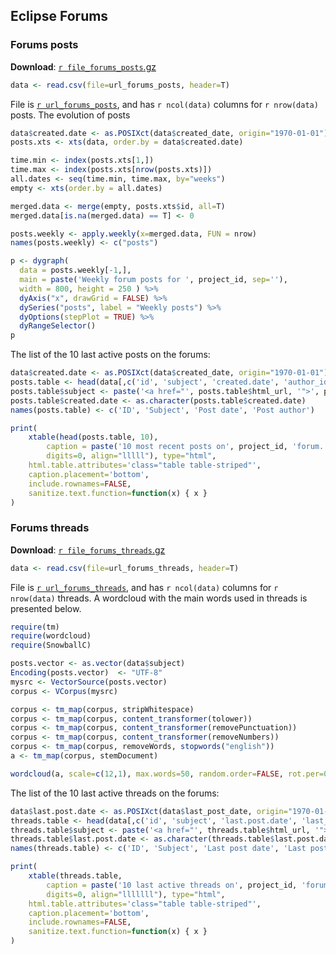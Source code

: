 
## <a name="forums"></a> Eclipse Forums

### <a name="forums_posts"></a> Forums posts

**Download**: [`r file_forums_posts`.gz](`r file_forums_posts`.gz)

```r
data <- read.csv(file=url_forums_posts, header=T)
```

File is [``r url_forums_posts``](`r file_forums_posts`), and has ``r ncol(data)`` columns for ``r nrow(data)`` posts. The evolution of posts

```r
data$created.date <- as.POSIXct(data$created_date, origin="1970-01-01")
posts.xts <- xts(data, order.by = data$created.date)

time.min <- index(posts.xts[1,])
time.max <- index(posts.xts[nrow(posts.xts)])
all.dates <- seq(time.min, time.max, by="weeks")
empty <- xts(order.by = all.dates)

merged.data <- merge(empty, posts.xts$id, all=T)
merged.data[is.na(merged.data) == T] <- 0

posts.weekly <- apply.weekly(x=merged.data, FUN = nrow)
names(posts.weekly) <- c("posts")

p <- dygraph(
  data = posts.weekly[-1,],
  main = paste('Weekly forum posts for ', project_id, sep=''),
  width = 800, height = 250 ) %>%
  dyAxis("x", drawGrid = FALSE) %>%
  dySeries("posts", label = "Weekly posts") %>%
  dyOptions(stepPlot = TRUE) %>%
  dyRangeSelector()
p
```

The list of the 10 last active posts on the forums:

```r
data$created.date <- as.POSIXct(data$created_date, origin="1970-01-01")
posts.table <- head(data[,c('id', 'subject', 'created.date', 'author_id')], 10)
posts.table$subject <- paste('<a href="', posts.table$html_url, '">', posts.table$subject, '</a>', sep='')
posts.table$created.date <- as.character(posts.table$created.date)
names(posts.table) <- c('ID', 'Subject', 'Post date', 'Post author')

print(
    xtable(head(posts.table, 10),
        caption = paste('10 most recent posts on', project_id, 'forum.', sep=" "),
        digits=0, align="lllll"), type="html",
    html.table.attributes='class="table table-striped"',
    caption.placement='bottom',
    include.rownames=FALSE,
    sanitize.text.function=function(x) { x }
)
```

### <a name="forums_threads"></a> Forums threads

**Download**: [`r file_forums_threads`.gz](`r file_forums_threads`.gz)

```r
data <- read.csv(file=url_forums_threads, header=T)
```

File is [``r url_forums_threads``](`r file_forums_threads`), and has ``r ncol(data)`` columns for ``r nrow(data)`` threads. A wordcloud with the main words used in threads is presented below.

```r
require(tm)
require(wordcloud)
require(SnowballC)

posts.vector <- as.vector(data$subject)
Encoding(posts.vector)  <- "UTF-8"
mysrc <- VectorSource(posts.vector)
corpus <- VCorpus(mysrc)

corpus <- tm_map(corpus, stripWhitespace)
corpus <- tm_map(corpus, content_transformer(tolower))
corpus <- tm_map(corpus, content_transformer(removePunctuation))
corpus <- tm_map(corpus, content_transformer(removeNumbers))
corpus <- tm_map(corpus, removeWords, stopwords("english"))
a <- tm_map(corpus, stemDocument)

wordcloud(a, scale=c(12,1), max.words=50, random.order=FALSE, rot.per=0.15, use.r.layout=FALSE, colors=brewer.pal(8, "Dark2"))
```

The list of the 10 last active threads on the forums:

```r
data$last.post.date <- as.POSIXct(data$last_post_date, origin="1970-01-01")
threads.table <- head(data[,c('id', 'subject', 'last.post.date', 'last_post_id', 'replies', 'views')], 10)
threads.table$subject <- paste('<a href="', threads.table$html_url, '">', threads.table$subject, '</a>', sep='')
threads.table$last.post.date <- as.character(threads.table$last.post.date)
names(threads.table) <- c('ID', 'Subject', 'Last post date', 'Last post author', 'Replies', 'Views')

print(
    xtable(threads.table,
        caption = paste('10 last active threads on', project_id, 'forum.', sep=" "),
        digits=0, align="lllllll"), type="html",
    html.table.attributes='class="table table-striped"',
    caption.placement='bottom',
    include.rownames=FALSE,
    sanitize.text.function=function(x) { x }
)
```

